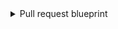 <details>
<summary>Pull request blueprint</summary>

```json showLineNumbers
{
  "identifier": "azureDevopsPullRequest",
  "title": "Pull Request",
  "icon": "AzureDevops",
  "schema": {
    "properties": {
      "creator": {
        "title": "Creator",
        "type": "string"
      },
      "status": {
        "title": "Status",
        "type": "string",
        "enum": [
          "completed",
          "abandoned",
          "active"
        ],
        "enumColors": {
          "completed": "yellow",
          "abandoned": "red",
          "active": "green"
        }
      },
      "reviewers": {
        "type": "array",
        "title": "Reviewers",
        "items": {
          "type": "string",
          "format": "user"
        }
      },
      "createdAt": {
        "title": "Create At",
        "type": "string",
        "format": "date-time"
      },
      "link": {
        "title": "Link",
        "format": "url",
        "type": "string"
      },
      "leadTimeHours": {
        "title": "Lead Time in hours",
        "type": "number"
      }
    },
    "required": []
  },
  "mirrorProperties": {},
  "calculationProperties": {},
  "aggregationProperties": {},
  "relations": {
    "repository": {
      "title": "Repository",
      "target": "azureDevopsRepository",
      "required": false,
      "many": false
    }
  }
}
```

</details>
